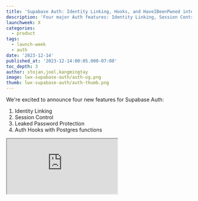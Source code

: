 ```yaml
---
title: 'Supabase Auth: Identity Linking, Hooks, and HaveIBeenPwned integration'
description: 'Four major Auth features: Identity Linking, Session Control, Leaked Password Protection, and Hooks'
launchweek: X
categories:
  - product
tags:
  - launch-week
  - auth
date: '2023-12-14'
published_at: '2023-12-14:00:05.000-07:00'
toc_depth: 3
author: stojan,joel,kangmingtay
image: lwx-supabase-auth/auth-og.png
thumb: lwx-supabase-auth/auth-thumb.png
---
```


We're excited to announce four new features for Supabase Auth:

1. Identity Linking
2. Session Control
3. Leaked Password Protection
4. Auth Hooks with Postgres functions

<div className="video-container">
  <iframe
    className="w-full"
    src="https://www.youtube-nocookie.com/embed/LF8GABnAFyE"
    title="YouTube video player"
    allow="accelerometer; autoplay; clipboard-write; encrypted-media; gyroscope; picture-in-picture; web-share"
    allowfullscreen
  />
</div>

## Identity Linking

When a user signs in, an identity is created with the authentication method and sign-in provider. Historically, [Supabase Auth](/docs/guides/auth) has been automatically linking identities to a user if the identity shares the same verified email as the user. This is convenient to de-duplicate user accounts. However, some developers also need the flexibility to link accounts that don’t share the same email.

Today we are launching Identity Linking, which developers can use to manually link two separate identities. We’ve added two new endpoints for developers to manage the identity linking process:

Once a user is signed in, use `linkIdentity()` to [link an OAuth identity](/docs/reference/javascript/auth-linkidentity):

```jsx
const { data, error } = await supabase
  .auth
  .linkIdentity({
    provider: 'google',
  })
```

Use `unlinkIdentity()` to [unlink an identity](/docs/reference/javascript/auth-unlinkidentity):

```jsx
// retrieve all identities linked to a user
const {
  data: { identities },
} = await supabase.auth.getUserIdentities()

// find the google identity linked to the user
const googleIdentity = identities
  .find(({ provider }) => provider === 'google')

// unlink the google identity from the user
const { data, error } = await supabase
  .auth
  .unlinkIdentity(googleIdentity)
```

Currently, these methods support linking an OAuth identity. To link an email or phone identity to the user, you can use the [`updateUser()`](/docs/reference/javascript/auth-updateuser)method.

Manual linking is disabled by default. You can enable it for your project in [the dashboard Auth settings](/dashboard/project/_/settings/auth).

<Img
  alt="How to enable manual linking"
  src={{
    light: '/images/blog/lwx-supabase-auth/account-linking-config-light.png',
    dark: '/images/blog/lwx-supabase-auth/account-linking-config-dark.png',
  }}
  caption="How to enable manual linking"
  captionAlign="left"
/>
<br/>
<Admonition>

See the [Identity Linking docs](/docs/guides/auth/auth-identity-linking) for more information.

</Admonition>

## Session Control

Supabase Auth manages the full session lifecycle from the moment your user signs into your application. This involves the following steps:

1. Creating the session for the user.
2. Refreshing the session to keep it active.
3. Revoking the session upon expiry or logout.

For developers who want finer control over their users’ sessions, we have exposed 3 new settings:

- **Time-box user sessions**: Force users to sign in again after a time interval.
- **Inactivity Timeout**: Force users to sign in again if they’re inactive for a time interval.
- **Single session per user**: Restrict users to a single session. The most recently active session is kept, and all others are terminated.

These session control settings are available on the Pro plan and above.

<Img
  alt="How to enforce single session per user"
  src={{
    light: '/images/blog/lwx-supabase-auth/session-config-light.png',
    dark: '/images/blog/lwx-supabase-auth/session-config-dark.png',
  }}
  caption="How to enforce single session per user"
  captionAlign="left"
/>
<br/>
<Admonition>

See the [Session Management docs](/docs/guides/auth/sessions) for more information.

</Admonition>

## Leaked Password Protection

Passwords can be inherently insecure due to common user behaviors like choosing guessable passwords or reusing them across different platforms.

Even though OAuth and magiclinks are more secure, we recognize passwords are here to stay. We want to make the potential pitfalls less user-prone. To accomplish that, we have integrated the [HaveIBeenPwned.org](https://haveibeenpwned.com/) _Pwned Passwords API_ in Supabase Auth to prevent users from using leaked passwords.

<Admonition type="note" label="Go library">

ℹ️ We have open-sourced a Go library for interacting with the [HaveIBeenPwned.org](http://HaveIBeenPwned.org) Pwned Passwords API that we use in our Auth server. Check out the [repository](https://github.com/supabase/hibp) and feel free to contribute!

</Admonition>

As an additional step, we have added the ability to specify password requirements for your users. This can be configured from your project’s Auth settings in [the dashboard](/dashboard/project/_/settings/auth):

<Img
  alt="Adding password requirements"
  src={{
    light: '/images/blog/lwx-supabase-auth/passwords-config-light.png',
    dark: '/images/blog/lwx-supabase-auth/passwords-config-dark.png',
  }}
  caption="Adding password requirements"
  captionAlign="left"
/>
<br/>
<Admonition>

See the [password docs](/docs/guides/auth/passwords) for more information.

</Admonition>

## Auth Hooks

We’ve received a ton of feedback asking for ways to customize Auth, like:

- Add custom claims to the access token JWT
- Log the user out after multiple failed MFA verification attempts
- Apply custom rules for password validation attempts

We aim to maintain a straightforward and seamless Supabase Auth experience. It should work effortlessly for most developers, requiring no customization. However, recognizing the diversity of apps, you can now extend standard Auth features through Auth Hooks.

Auth Hooks are simply Postgres functions that run synchronously at key points in the Auth lifecycle, to change the outcome of the action.

For example, to customize the JWT claims with Auth Hooks, you can create a Postgres function that accepts the JWT claims in the first argument and returns the JWT you wish to be used by Supabase Auth.

Suppose you’re creating a gamified application and you wish to attach the user’s level to the JWT as a custom claim:

```sql
create function custom_access_token_hook(event jsonb)
returns jsonb
language plpgsql
as $$
declare
  user_level jsonb;
begin
  -- fetch the current user's level
  select
    to_jsonb(level) into user_level
  from profiles
  where
    user_id = event->>'user_id'::uuid;

  -- change the event.claims.level
  return jsonb_set(
		event,
		'{claims,level}',
		user_level);

end;
$$
```

Once you’ve created the function in the database, you only need to register it with Supabase Auth:

<Img
  alt="Auth Hooks"
  src={{
    light: '/images/blog/lwx-supabase-auth/hooks-light.png',
    dark: '/images/blog/lwx-supabase-auth/hooks-dark.png',
  }}
  caption="Auth Hooks"
  captionAlign="left"
/>

Currently, you can register an Auth Hook for the following points in the flow:

- **Custom access token:** called each time a new JWT is generated.
- **MFA verification attempt**: called each time an MFA factor is verified, allowing finer control over detecting and blocking attempts.
- **Password verification attempt**: called each time a password is used to sign-in a user, allowing finer control over the security of the user’s accounts.

Auth Hooks is available today for self-hosting and will be rolled out to the platform next month. Reach out to us via [support](https://supabase.help) if you need access sooner!

That’s not all! Postgres functions aren’t the only way to write hooks.

Supabase is a founding contributor of [Standard Webhooks](https://www.standardwebhooks.com/), a set of open source tools and guidelines about sending and receiving webhooks easily, securely, and reliably. Naturally, Auth Hooks will be supporting webhooks in Q1 of 2024.

## One more thing…

If you’ve been following us from [the start](https://supabase.com/blog/supabase-auth), you will know that Supabase Auth started by forking [Netlify’s GoTrue server](https://github.com/netlify/gotrue). A lot has changed since then and we’ve diverged from the upstream repository. At this stage it makes sense to rename the project to something else (_cues drumroll_) — Auth.

This simply means that the repositories will be renamed from using `gotrue` to `auth`. But don’t worry! Docker images and libraries like `@supabase/gotrue-js` will continue to be published and you can use `@supabase/auth-js` interchangeably for the current v2 version for as long as it is supported. All of the classes and methods remain in place. No breaking changes here!

## Conclusion

Thanks for reading till the end! We hope you enjoyed the Supabase Auth updates for Launch Week X: Identity Linking, Session Control, Leaked Password Protection, and Auth Hooks with Postgres functions.

We are looking forward to seeing what you build with these new features, and, of course, your feedback to make them even better.

## More Launch Week X

- [Day 1 - Supabase Studio update: AI Assistant and User Impersonation](https://supabase.com/blog/studio-introducing-assistant)
- [Day 2 - Edge Functions: Node and native npm compatibility](https://supabase.com/blog/edge-functions-node-npm)
- [Day 3 - Supabase Branching](https://supabase.com/blog/supabase-branching)
- [Supavisor 1.0: a scalable connection pooler for Postgres](https://supabase.com/blog/supavisor-postgres-connection-pooler)
- [pg_graphql: Postgres functions now supported](https://supabase.com/blog/pg-graphql-postgres-functions)
- [Postgres Language Server: implementing the Parser](https://supabase.com/blog/postgres-language-server-implementing-parser)
- [The Supabase Album](https://www.youtube.com/watch?v=r1POD-IdG-I)
- [Launch Week X Hackathon](https://supabase.com/blog/supabase-hackathon-lwx)
